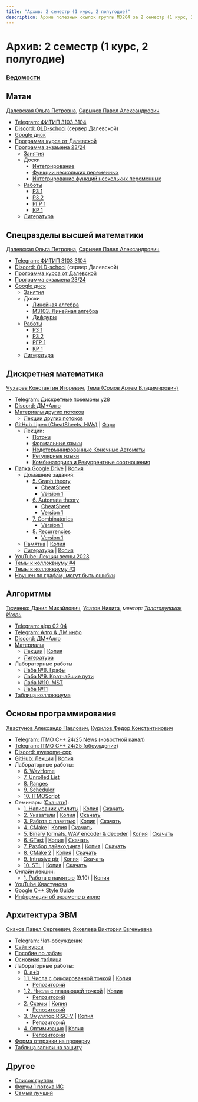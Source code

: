 ```yaml
---
title: "Архив: 2 семестр (1 курс, 2 полугодие)"
description: Архив полезных ссылок группы M3204 за 2 семестр (1 курс, 2 полугодие)
---
```



<BackButton />

# Архив: 2 семестр (1 курс, 2 полугодие)

<h3><a href='./2/table-grades'>Ведомости</a></h3>

## Матан

[Далевская Ольга Петровна](https://discordapp.com/users/689856496078422023/), [Сарычев Павел Александрович](https://t.me/Xixiidjfj)

- [Telegram: ФИТИП 3103 3104](https://t.me/+8Bb3tRNZsfc5Nzgy)
- [Discord: OLD-school](https://discord.gg/HDC4MWVW) (сервер Далевской)
- [Google диск](https://drive.google.com/drive/folders/1RlSc6qlZQ7-mYKLfb2RQOGN0tSXJwHR8)
- [Программа курса от Далевской](https://docs.google.com/document/d/15xCmlWKHNoFgSom-ON0ZWLwtpKpqKmVEGuYQbb9u-4M/edit?tab=t.0)
- [Программа экзамена 23/24](https://docs.google.com/document/d/1BcKWBR1ClNQgLOIoQDk4ixHyB935thuOsxnyhysnVFQ/mobilebasic)
  - [Занятия](https://drive.google.com/drive/folders/1jmEbzLfCv_kI6LeJASItECuP7NFAOSb6)
  - Доски
    - [Интегрирование](https://miro.com/app/board/uXjVLlqkddQ=/?share_link_id=621900381842)
    - [Функции нескольких переменных](https://miro.com/app/board/uXjVIYQbiv4=/)
    - [Интегрирование функций нескольких переменных](https://miro.com/app/board/uXjVIDkOwxw=/?share_link_id=789858479444)
  - [Работы](https://drive.google.com/drive/folders/1KNv1Bu5voxe_8TMIA5sgpTL4MWoHOJv8)
    - [РЗ 1](https://drive.google.com/drive/folders/1c2ulTPI0_YsprIYD_YpneZDr1ks6sclQ)
    - [РЗ 2](https://drive.google.com/drive/folders/1WRAsdpWP-l2DONnjxi3ZdvNy7vLAal03)
    - [РГР 1](https://drive.google.com/drive/folders/1hcnFU9Eu2u2Ut0vWe4MbGKxUJKiMgT5a)
    - [КР 1](https://drive.google.com/drive/folders/1AwFSfTTjnwrq-0vF9FLujHLwUtxFzx1R)
  - [Литература](https://drive.google.com/drive/folders/1W8S6fSMdZH0tlflKe3xzAdH9AmotVh--)


## Спецразделы высшей математики

[Далевская Ольга Петровна](https://discordapp.com/users/689856496078422023/), [Сарычев Павел Александрович](https://t.me/Xixiidjfj)

- [Telegram: ФИТИП 3103 3104](https://t.me/+8Bb3tRNZsfc5Nzgy)
- [Discord: OLD-school](https://discord.gg/HDC4MWVW) (сервер Далевской)
- [Программа курса от Далевской](https://docs.google.com/document/d/1y0nkltRnO7aBynBa-p12ICJ760zPOtdjxuJ8D97tOpE/edit?usp=sharing)
- [Программа экзамена 23/24](https://docs.google.com/document/d/1RPfAGf7Yy-p18XSyk7nWXfVI_5W7Q_eak5QA5mLd5cQ/mobilebasic)
- [Google диск](https://drive.google.com/drive/folders/1yBveEnvGhIyP5tjSeY8TLnF3WDjRxSkW)
  - [Занятия](https://drive.google.com/drive/folders/1BBXjyNdJDARHWdtq34T7GAoS7eyDypa6)
  - Доски
    - [Линейная алгебра](https://miro.com/app/board/uXjVLlq18dg=)
    - [M3103. Линейная алгебра](https://miro.com/app/board/uXjVLlrJg9o=)
    - [Диффуры](https://miro.com/app/board/uXjVIMcu6uc=/?share_link_id=712357751556)
  - [Работы](https://drive.google.com/drive/folders/1XWX9tdSPI98WFBeHQXxnzb26pkVJbXOu)
    - [РЗ 1](https://drive.google.com/drive/folders/1Yzh8IMjxDggx34ePhuRF6bRuMM1o-AH8)
    - [РЗ 2](https://drive.google.com/drive/folders/1lxjF_k0ETzDjInXVM1xphSXtFm2Lfw_t)
    - [РГР 1](https://drive.google.com/drive/folders/1fTaoO9hO86yxqwkw3-ArxyYFAG8vYhLz)
    - [КР 1](https://drive.google.com/drive/folders/1ExEnKn4xZ5IW5BhqmllVJMJ4icIi1bJT)
  - [Литература](https://drive.google.com/drive/folders/1bf782DXgrkQ7BaaG4D2tm1soFF7oA9X6)


## Дискретная математика

[Чухарев Константин Игоревич](https://discordapp.com/users/380706899131367424/), [Тема (Сомов Артем Владимирович)](https://t.me/catghoti)

- [Telegram: Дискретные покемоны y28](tg://privatepost?channel=2179126405&single&thread=1)
- [Discord: ДМ+Алго](https://discord.com/channels/1279787292034076817/1279793137207869494)
- [Материалы других потоков](https://dm-aisd.yonote.ru/share/itmo_dm_aisd)
  - [Лекции других потоков](https://dm-aisd.yonote.ru/share/dm_lections)
- [GitHub Lipen (CheatSheets, HWs)](https://github.com/Lipen/discrete-math-course) | [Форк](https://github.com/nawinds/discrete-math-course)
  - Лекции:
    - [Потоки](https://lipen.github.io/discrete-math-course/lec-flow.pdf)
    - [Формальные языки](https://lipen.github.io/discrete-math-course/lec-formal.pdf)
    - [Недетерминированные Конечные Автоматы](https://lipen.github.io/discrete-math-course/lec-nfa.pdf)
    - [Регулярные языки](https://lipen.github.io/discrete-math-course/lec-regular.pdf)
    - [Комбинаторика и Рекуррентные соотношения](https://lipen.github.io/discrete-math-course/lec-combinatorics.pdf)
- [Папка Google Drive](https://drive.google.com/drive/folders/1ReeYK89xcJf7cO9Vg9pOifGVoxdJPzMd) | [Копия](https://drive.google.com/drive/folders/18uSFllRRkv8EU1hO8nnzCQ21twAAwnaY?usp=sharing)
  - Домашние задания:
    - [5. Graph theory](https://drive.google.com/drive/folders/1BqSgP3mfJwDcF4bdGCj4hu-kGknL1FtI)
      - [CheatSheet](https://drive.google.com/file/d/1R2gPkhX8dYLAfXuydj0hUD3owEPQa3Da/view)
      - [Version 1](https://drive.google.com/file/d/1CHuKmR8bZQxrOHlGfa_t2VwcA-KU-j-h/view?usp=drive_open)
    - [6. Automata theory](https://drive.google.com/drive/u/0/mobile/folders/1ReeYK89xcJf7cO9Vg9pOifGVoxdJPzMd/1-xEnMc67-3OATmAWtKgD59jDqto-NhWz?sort=13&direction=a)
      - [CheatSheet](https://drive.google.com/file/d/1LUe6uZjlp0Gcn8WOxAqgtrlcXHO5S7uD/view)
      - [Version 1](https://drive.google.com/file/d/1UJ-Y-nqhm_JBZO08d4hJUV6le8DS8TGr/view)
    - [7. Combinatorics](https://drive.google.com/drive/folders/1v_jW-ldLYY4gJoMgeTtY3e28i4Yr9CA7)
      - [Version 1](https://drive.google.com/file/d/1_LQVvw8NR8ssJNCAvKfxT_50Va1N7fv5/view)
    - [8. Recurrencies](https://drive.google.com/drive/folders/1svpnK9iJWIlUeDZN_v-z4CO7ftjypcbv)
      - [Version 1](https://drive.google.com/file/d/1HqXaz5WWx-1QlwoqWKwMIWgumXbfzQ2V/view)
  - [Памятка](https://docs.google.com/document/d/14rxNIPiW9FW3BuyEtAu947BJZ0UkJFu6WAr0zULDbmA/edit#heading=h.j75x0g10s2dp) | [Копия](https://docs.google.com/document/d/1-OJ7WILKVMc8kqY4PnUg4rnmc96G66ETPNwrTyk68Go/edit?tab=t.0#heading=h.33ymx1y9403o)
  - [Литература](https://drive.google.com/drive/folders/1W63cvUPTaqqHQWqAnkdz1mVHGnfQyNjC) | [Копия](https://drive.google.com/drive/folders/1JlO0ytQO3BhIAbiy4I3eN1t4-EA37_NY?usp=sharing)
- [YouTube: Лекции весны 2023](https://youtube.com/playlist?list=PLyWwrxxKY6Kfy5npb-O5Tm3yoofNPEf2T)
- [Темы к коллоквиуму #4](https://docs.google.com/document/d/1qslFdVDt617erp97-hQ8kuofAlO6zUKYuI1IuGs8SSA/edit?tab=t.0#heading=h.i9hrrguqcj6)
- [Темы к коллоквиуму #3](https://docs.google.com/document/d/1JLdh_VuFubrlUR_YFHqPDoox4q9RJvIJXgrhctjLSwo/edit?usp=drivesdk)
- [Ноушен по графам, могут быть ошибки](https://awes0me.notion.site/KK-03-f0d0c3ff51c74e1db9575262fd3446e2)


## Алгоритмы

[Ткаченко Данил Михайлович](https://t.me/tkach_tech), [Усатов Никита](https://t.me/nikitakosatka), _ментор: [Толстокулаков Игорь](https://t.me/biqiboqi)_

- [Telegram: algo 02,04](https://t.me/+3MU9OzdeyzYzMzEy)
- [Telegram: Алго & ДМ инфо](https://t.me/algo_math_info)
- [Discord: ДМ+Алго](https://discord.com/channels/1279787292034076817/1279793168639856660)
- [Материалы](https://dm-aisd.yonote.ru/share/itmo_dm_aisd)
  - [Лекции](https://drive.google.com/drive/folders/152-fnyMALSYX8Fxy6R0lHi6djUUMCJbz) | [Копия](https://drive.google.com/drive/folders/1-3qZHbO-d7JzVJH0pN84_KjXLJVAwkuT?usp=sharing)
  - [Литература](https://dm-aisd.yonote.ru/share/itmo_aisd_books)
- Лабораторные работы
  - [Лаба №8. Графы](https://sort-me.org/contest/300)
  - [Лаба №9. Кратчайшие пути](https://sort-me.org/contest/301)
  - [Лаба №10. MST](https://sort-me.org/contest/302)
  - [Лаба №11](https://sort-me.org/contest/305)
- [Таблица коллоквиума](https://docs.google.com/spreadsheets/d/1qnRlGgVarcpVvITbeRbFxM_PkyzPjhC-GiV17sdlr2c/edit?gid=2091578327#gid=2091578327)


## Основы программирования

[Хвастунов Александр Павлович](https://t.me/hvost239), [Курилов Федор Константинович](https://t.me/fkurilov)

- [Telegram: ITMO C++ 24/25 News (новостной канал)](https://t.me/+TrkaJQNAvmVkYjk6)
- [Telegram: ITMO C++ 24/25 (обсуждение)](https://t.me/+P7FY7vt4qCM3NTZi)
- [Discord: awesome-cpp](https://discord.gg/QhuennRzkK)
- [GitHub: Лекции](https://github.com/is-itmo-c-24/lectures) | [Копия](https://github.com/nawinds/is-itmo-c-24-lectures)
- Лабораторные работы:
  - [6. WayHome](https://classroom.github.com/a/HsJ6qrbu)
  - [7. Unrolled List](https://classroom.github.com/a/F94lbM9T)
  - [8. Ranges](https://classroom.github.com/a/AMw6ugCA)
  - [9. Scheduler](https://classroom.github.com/a/riVjYclw)
  - [10. ITMOScript](https://classroom.github.com/a/JwSdNObp)
- Семинары ([Скачать](https://niuitmo-my.sharepoint.com/:f:/g/personal/nawinds_niuitmo_ru/EowZ-oY8uYVJuuAcmsY3TRwBdCS3VKzKST9Jw9ezh-IiRQ?e=ieJbUX)):
  - [1. Написаник утилиты](https://drive.google.com/file/d/1AyHJQmffsv1Nv31oR0OtqPvcu3KmyFtI/view?usp=drivesdk) | [Копия](https://youtu.be/mvB2uN8gWC0) | [Скачать](https://niuitmo-my.sharepoint.com/:v:/g/personal/nawinds_niuitmo_ru/Ea2ITB1cWKhEswDs4XEU-T8B68eVTezvMj9TuRn_6uUzYA?nav=eyJyZWZlcnJhbEluZm8iOnsicmVmZXJyYWxBcHAiOiJPbmVEcml2ZUZvckJ1c2luZXNzIiwicmVmZXJyYWxBcHBQbGF0Zm9ybSI6IldlYiIsInJlZmVycmFsTW9kZSI6InZpZXciLCJyZWZlcnJhbFZpZXciOiJNeUZpbGVzTGlua0NvcHkifX0&e=k8mvI0)
  - [2. Указатели](https://youtu.be/UYP_0aqWmCw) | [Копия](https://youtu.be/uAmOy3FQlgk) | [Скачать](https://niuitmo-my.sharepoint.com/:v:/g/personal/nawinds_niuitmo_ru/EYC44PQAaYVMlNCb5RjaZ4gBBqG69TS2O2aKN6oFpbSK5Q?nav=eyJyZWZlcnJhbEluZm8iOnsicmVmZXJyYWxBcHAiOiJPbmVEcml2ZUZvckJ1c2luZXNzIiwicmVmZXJyYWxBcHBQbGF0Zm9ybSI6IldlYiIsInJlZmVycmFsTW9kZSI6InZpZXciLCJyZWZlcnJhbFZpZXciOiJNeUZpbGVzTGlua0NvcHkifX0&e=oil1Y0)
  - [3. Работа с памятью](https://www.youtube.com/watch?v=n_8mNotAWi8) | [Копия](https://youtu.be/yxwVJWjQLbM) | [Скачать](https://niuitmo-my.sharepoint.com/:v:/g/personal/nawinds_niuitmo_ru/ERv0KZ6BgrRIpU3FA6H1N_kBBM39Tf9ZARb37TAz2xcB3g?nav=eyJyZWZlcnJhbEluZm8iOnsicmVmZXJyYWxBcHAiOiJPbmVEcml2ZUZvckJ1c2luZXNzIiwicmVmZXJyYWxBcHBQbGF0Zm9ybSI6IldlYiIsInJlZmVycmFsTW9kZSI6InZpZXciLCJyZWZlcnJhbFZpZXciOiJNeUZpbGVzTGlua0NvcHkifX0&e=Bdv42y)
  - [4. CMake](https://www.youtube.com/watch?v=PEJrbshnHZg) | [Копия](https://youtu.be/TnLt3fwOicA) | [Скачать](https://niuitmo-my.sharepoint.com/:v:/g/personal/nawinds_niuitmo_ru/EfBqpO_b8epAkTOp2dKJUxQBqxuUEyGw_6vegE98YGG-kA?nav=eyJyZWZlcnJhbEluZm8iOnsicmVmZXJyYWxBcHAiOiJPbmVEcml2ZUZvckJ1c2luZXNzIiwicmVmZXJyYWxBcHBQbGF0Zm9ybSI6IldlYiIsInJlZmVycmFsTW9kZSI6InZpZXciLCJyZWZlcnJhbFZpZXciOiJNeUZpbGVzTGlua0NvcHkifX0&e=1x0dxp)
  - [5. Binary formats. WAV encoder & decoder](https://www.youtube.com/watch?v=C0C1a67BNbU) | [Копия](https://youtu.be/faUlbl7NblA) | [Скачать](https://niuitmo-my.sharepoint.com/:v:/g/personal/nawinds_niuitmo_ru/EdOudkpA7wpMp7ePwMEcZgwBn5SP7-bdPZ-0XwapZ5AE0Q?nav=eyJyZWZlcnJhbEluZm8iOnsicmVmZXJyYWxBcHAiOiJPbmVEcml2ZUZvckJ1c2luZXNzIiwicmVmZXJyYWxBcHBQbGF0Zm9ybSI6IldlYiIsInJlZmVycmFsTW9kZSI6InZpZXciLCJyZWZlcnJhbFZpZXciOiJNeUZpbGVzTGlua0NvcHkifX0&e=w5iBN8)
  - [6. GTest](https://www.youtube.com/watch?v=8jsK8W6UoF4) | [Копия](https://youtu.be/2CWzyWJrTRA) | [Скачать](https://niuitmo-my.sharepoint.com/:v:/g/personal/nawinds_niuitmo_ru/EQn3M7xpE6pCkxPUv4nI8r0B0tfPq3hQDhC9gCtiAWB4ng?nav=eyJyZWZlcnJhbEluZm8iOnsicmVmZXJyYWxBcHAiOiJPbmVEcml2ZUZvckJ1c2luZXNzIiwicmVmZXJyYWxBcHBQbGF0Zm9ybSI6IldlYiIsInJlZmVycmFsTW9kZSI6InZpZXciLCJyZWZlcnJhbFZpZXciOiJNeUZpbGVzTGlua0NvcHkifX0&e=N9qri7)
  - [7. Разбор лайвкодинга](https://www.youtube.com/watch?v=6KO4EEf1Mno) | [Копия](https://youtu.be/Wc6OEERvoEY) | [Скачать](https://niuitmo-my.sharepoint.com/:v:/g/personal/nawinds_niuitmo_ru/EUN_j2d_pn1LjhY9JhzO8kIBdbjkN3yKVRv_k9GlTRpBlQ?nav=eyJyZWZlcnJhbEluZm8iOnsicmVmZXJyYWxBcHAiOiJPbmVEcml2ZUZvckJ1c2luZXNzIiwicmVmZXJyYWxBcHBQbGF0Zm9ybSI6IldlYiIsInJlZmVycmFsTW9kZSI6InZpZXciLCJyZWZlcnJhbFZpZXciOiJNeUZpbGVzTGlua0NvcHkifX0&e=emHVbb)
  - [8. CMake 2](https://youtu.be/XXmRsV0NdkI) | [Копия](https://youtu.be/FTmbpDUzSbA) | [Скачать](https://niuitmo-my.sharepoint.com/:v:/g/personal/nawinds_niuitmo_ru/Edq1RnO27YBDrIn4CI0iH2UBc6ojF3WjiFGIhoJdIyH2Aw?nav=eyJyZWZlcnJhbEluZm8iOnsicmVmZXJyYWxBcHAiOiJPbmVEcml2ZUZvckJ1c2luZXNzIiwicmVmZXJyYWxBcHBQbGF0Zm9ybSI6IldlYiIsInJlZmVycmFsTW9kZSI6InZpZXciLCJyZWZlcnJhbFZpZXciOiJNeUZpbGVzTGlua0NvcHkifX0&e=bO51M3)
  - [9. Intrusive ptr](https://youtu.be/XpF3buuv6N0) | [Копия](https://youtu.be/l7tejhEJV6E) | [Скачать](https://niuitmo-my.sharepoint.com/:v:/g/personal/nawinds_niuitmo_ru/EYNqRodwd5dKsQPqAXpJSEIBYe_D0Wd-g6PuyLZ8jglhgw?nav=eyJyZWZlcnJhbEluZm8iOnsicmVmZXJyYWxBcHAiOiJPbmVEcml2ZUZvckJ1c2luZXNzIiwicmVmZXJyYWxBcHBQbGF0Zm9ybSI6IldlYiIsInJlZmVycmFsTW9kZSI6InZpZXciLCJyZWZlcnJhbFZpZXciOiJNeUZpbGVzTGlua0NvcHkifX0&e=peAzEP)
  - [10. STL](https://www.youtube.com/watch?v=zB1PFUwKph0) | [Копия](https://youtu.be/P_hwqc4obUc) | [Скачать](https://niuitmo-my.sharepoint.com/:v:/g/personal/nawinds_niuitmo_ru/EQWVMacz07JMqJWL5Qrx2JkBSxTPzsL2VRuMShlci-TMzg?nav=eyJyZWZlcnJhbEluZm8iOnsicmVmZXJyYWxBcHAiOiJPbmVEcml2ZUZvckJ1c2luZXNzIiwicmVmZXJyYWxBcHBQbGF0Zm9ybSI6IldlYiIsInJlZmVycmFsTW9kZSI6InZpZXciLCJyZWZlcnJhbFZpZXciOiJNeUZpbGVzTGlua0NvcHkifX0&e=uEy4mR)
- Онлайн лекции:
  - [1. Работа с памятью](https://drive.google.com/file/d/14vr2z-H5RV0FeZ0oVbkulqJKQ8pVTrtG/view?usp=sharing) (9.10) | [Копия](https://drive.google.com/file/d/1zca-oAgCsvV9pLhHEdv0NcDDWFcRn_u3/view?usp=sharing)
- [YouTube Хвастунова](https://www.youtube.com/@hvastunovalexandr/videos)
- [Google C++ Style Guide](https://google.github.io/styleguide/cppguide.html)
- [Информация об экзамене в июне](https://github.com/is-itmo-c-24/lectures/blob/main/Exam%20-%20II.md)


## Архитектура ЭВМ

[Скаков Павел Сергеевич](https://t.me/pavelxs), [Яковлева Виктория Евгеньевна](https://t.me/viktoriya_yve)

- [Telegram: Чат-обсуждение](https://t.me/+RAW7y7kVzdcxMjdi)
- [Сайт курса](https://skkv-itmo.gitbook.io/se-comp-arch-course)
- [Пособие по лабам](https://books.ifmo.ru/file/pdf/3227.pdf)
- [Основная таблица](https://docs.google.com/spreadsheets/d/1gDMcROqdYmK-Jxq-6HBT_3PSUs0LcioeHvq0ipQ6jXo/edit?usp=sharing)
- Лабораторные работы:
  - [0. a+b](https://classroom.github.com/a/gwTvMXbk)
  - [1.1. Числа с фиксированной точкой](https://docs.google.com/document/d/1xh0yWsal7kysk5mJpuPK4jrtH5jxsvOrUTSMOlzZ82k/edit?tab=t.0) | [Копия](https://docs.google.com/document/d/1zwwwiFK546pu3w6rwP6bXCor0HK_wOwkr6wsWfNeuLA/edit?tab=t.0)
    - [Репозиторий](https://classroom.github.com/a/NnvBBffr)
  - [1.2. Числа с плавающей точкой](https://docs.google.com/document/d/11npNSgySpFy2EQb9KF3dYXWM2O29xWnVAciUWs4NbdM/edit?usp=sharing) | [Копия](https://docs.google.com/document/d/1z-28NLqn2hB-WJ-poq5NuX2ypzLagiyIM4M2BP5EPBo/edit?usp=sharing)
    - [Репозиторий](https://classroom.github.com/a/toHHm1sS)
  - [2. Схемы](https://docs.google.com/document/d/1AhWBCNFw1al6T292iXONvh_4dfZYOhP0Rcpgegvqyak/edit?usp=sharing) | [Копия](https://docs.google.com/document/d/1DGggor4gABfx3HIi4IO_iAza1jS_L0YLbVAxwdHD85U/edit?usp=sharing)
    - [Репозиторий](https://classroom.github.com/a/DZDqkhUe)
  - [3. Эмулятор RISC-V](https://docs.google.com/document/d/1LtnwbkaSkd9DE64NdTjeWIgDXXFCn2BGo3J_MQpPc2o/edit?usp=sharing) | [Копия](https://docs.google.com/document/d/1HVxnkkHbqk-vccTwJADIq3PbFday2f0wo1pAWFpiJeM/edit?usp=sharing)
    - [Репозиторий](https://classroom.github.com/a/U6_1epkf)
  - [4. Оптимизация](https://docs.google.com/document/d/1-RUo3owSWy-3gbCp4CH_qMaNs56bD29-n_R8lOV9dKo/edit?tab=t.0) | [Копия](https://docs.google.com/document/d/102Sn5-xEK2BgdbHwg5s__FpcSEcaQjqmepvLtkd2rDs/edit?usp=sharing)
    - [Репозиторий](https://classroom.github.com/a/dDFAYWvR)
- [Форма отправки на проверку](https://forms.gle/eQNgwAxmYQ1Kyr5UA)
- [Таблица записи на защиту](https://docs.google.com/spreadsheets/d/1x-xMwoB_imN-WVuldHPNc0f3YNpzu-c7DvIASfHQCIA/edit?usp=sharing)


## Другое

- [Список группы](https://docs.google.com/spreadsheets/d/1BU9yoCgnudYTgzXqx3rMHialaSNadEkkJdsi7rFgvQM/edit?usp=sharing)
- [Форум 1 потока ИС](https://t.me/+-vtPNsU8axxiZDVi)
- [Самый лучший](https://t.me/PaketichZ)


<EditPageLink filePath="/src/pages/archive/semester/2.mdx" />
